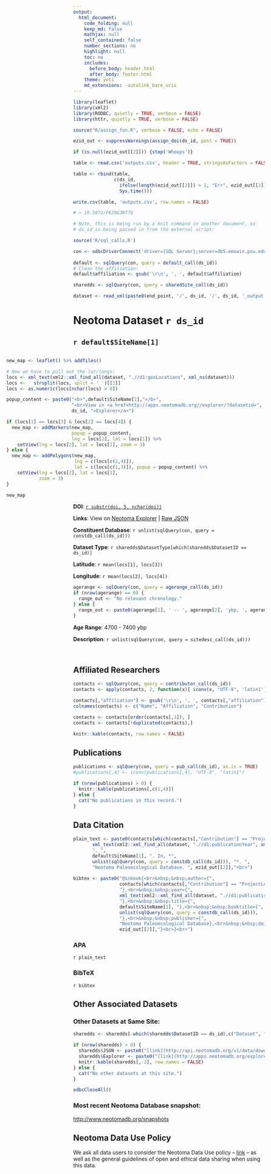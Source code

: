 ```yaml
---
output:
  html_document:
    code_folding: null
    keep_md: false
    mathjax: null
    self_contained: false
    number_sections: no
    highlight: null
    toc: no
    includes:
      before_body: header.html
      after_body: footer.html
    theme: yeti
    md_extensions: -autolink_bare_uris
---
```



```r

library(leaflet)
library(xml2)
library(RODBC, quietly = TRUE, verbose = FALSE)
library(httr, quietly = TRUE, verbose = FALSE)

source("R/assign_fun.R", verbose = FALSE, echo = FALSE)

ezid_out <- suppressWarnings(assign_doi(ds_id, post = TRUE))

if (is.null(ezid_out[[2]])) {stop('Whoops')}

table <- read.csv('outputs.csv', header = TRUE, stringsAsFactors = FALSE)

table <- rbind(table, 
               c(ds_id, 
                 ifelse(length(ezid_out[[2]]) > 1, "Err", ezid_out[[2]]),
                 Sys.time()))

write.csv(table, 'outputs.csv', row.names = FALSE)

# > 10.5072/FK20G3NT7Q

# Note, this is being run by a knit command in another document, so 
# ds_id is being passed in from the external script:

source('R/sql_calls.R')

con <- odbcDriverConnect('driver={SQL Server};server=db5.emswin.psu.edu\\MSSQLSERVER_2012;database=Neotoma;trusted_connection=true')
  
default <- sqlQuery(con, query = default_call(ds_id))
# Clean the affiliation:
default$affiliation <- gsub('\r\n', ', ', default$affiliation)

sharedds <- sqlQuery(con, query = sharedSite_call(ds_id))

dataset <- read_xml(paste0(end_point, '/', ds_id, '/', ds_id, '_output.xml'))

```

<title>`r default$SiteName[1]` - Neotoma Dataset `r ds_id`</title>

# Neotoma Dataset `r ds_id`

## `r default$SiteName[1]`

<div style="float: right;">
```r

new_map <- leaflet() %>% addTiles()

# Now we have to pull out the lat/longs:
locs <- xml_text(xml2::xml_find_all(dataset, ".//d1:geoLocations", xml_ns(dataset)))
locs <-   strsplit(locs, split = ' ')[[1]]
locs <- as.numeric(locs[nchar(locs) > 0])

popup_content <- paste0("<b>",default$SiteName[1],"</b>",
                        "<br>View in <a href=http://apps.neotomadb.org//explorer/?datasetid=", 
                        ds_id, ">Explorer</a>")

if (locs[1] == locs[3] & locs[2] == locs[4]) {
  new_map <- addMarkers(new_map, 
                        popup = popup_content, 
                        lng = locs[2], lat = locs[1]) %>% 
    setView(lng = locs[2], lat = locs[1], zoom = 3)
} else {
  new_map <- addPolygons(new_map, 
                         lng = c(locs[c(2,4)]), 
                         lat = c(locs[c(1,3)]), popup = popup_content) %>%
    setView(lng = locs[2], lat = locs[1], 
            zoom = 3)
}

new_map
```
</div>

```r
doi <- ezid_out[[2]]
  #xml_text(xml_find_all(dataset, ".//d1:identifier", xml_ns(dataset)))
```

**DOI**: [`r substr(doi, 5, nchar(doi))`](`r paste0("http://dx.doi.org/", substr(doi, 5, nchar(doi)))`)

**Links**: View on [Neotoma Explorer](http://apps.neotomadb.org/explorer/?datasetid=`r ds_id`) | [Raw JSON](http://api.neotomadb.org/v1/data/downloads/`r ds_id`)

**Constituent Database**: `r unlist(sqlQuery(con, query = constdb_call(ds_id)))`

**Dataset Type**: `r sharedds$DatasetType[which(sharedds$DatasetID == ds_id)]`

**Latitude**: `r mean(locs[1], locs[3])`

**Longitude**: `r mean(locs[2], locs[4])`

```r
agerange <- sqlQuery(con, query = agerange_call(ds_id))
if (nrow(agerange) == 0) {
  range_out <- "No relevant chronology."
} else {
  range_out <- paste0(agerange[1], ' -- ', agerange[2], 'ybp, ', agerange[3])
}
```

**Age Range**: 4700 - 7400 ybp

**Description**: `r unlist(sqlQuery(con, query = sitedesc_call(ds_id)))`

<br>

## Affiliated Researchers

```r

contacts <- sqlQuery(con, query = contributor_call(ds_id))
contacts <- apply(contacts, 2, function(x){ iconv(x, "UTF-8", 'latin1')})

contacts[,"affiliation"] <- gsub('\r\n', ', ', contacts[,"affiliation"])
colnames(contacts) <- c("Name", "Affiliation", "Contribution")

contacts <- contacts[order(contacts[,1]), ]
contacts <- contacts[!duplicated(contacts),]

knitr::kable(contacts, row.names = FALSE)

```


## Publications

```r
publications <- sqlQuery(con, query = pub_call(ds_id), as.is = TRUE)
#publications[,4] <- iconv(publications[,4], "UTF-8", "latin1")

if (nrow(publications) > 0) {
  knitr::kable(publications[,c(1,4)])
} else {
  cat("No publications in this record.")
}

```

## Data Citation

```r

plain_text <- paste0(contacts[which(contacts[,"Contribution"] == "ProjectLeader"),1], " ",
       xml_text(xml2::xml_find_all(dataset, ".//d1:publicationYear", xml_ns(dataset))),
       ". ",
       default$SiteName[1], ". In, *",
       unlist(sqlQuery(con, query = constdb_call(ds_id))), "*. ",
       "Neotoma Paleoecological Database. ", ezid_out[[2]],"<br>")
       
bibtex <- paste0("@inbook{<br>&nbsp;&nbsp;author={",
                 contacts[which(contacts[,"Contribution"] == "ProjectLeader"),1],
                 "},<br>&nbsp;&nbsp;year={",
                 xml_text(xml2::xml_find_all(dataset, ".//d1:publicationYear", xml_ns(dataset))),
                 "},<br>&nbsp;&nbsp;title={",
                 default$SiteName[1], "},<br>&nbsp;&nbsp;booktitle={",
                 unlist(sqlQuery(con, query = constdb_call(ds_id))), 
                 "},<br>&nbsp;&nbsp;publisher={",
                 "Neotoma Paleoecological Database},<br>&nbsp;&nbsp;doi={",
                 ezid_out[[2]],"}<br>}<br>")

```

### APA

`r plain_text`

### BibTeX

`r bibtex`

## Other Associated Datasets

### Other Datasets at Same Site:
```r

sharedds <- sharedds[-which(sharedds$DatasetID == ds_id),c("Dataset", "DatasetID")]

if (nrow(sharedds) > 0) {
  sharedds$JSON <- paste0("[link](http://api.neotomadb.org/v1/data/downloads/",sharedds[,2],")")
  sharedds$Explorer <- paste0("[link](http://apps.neotomadb.org/explorer/?datasetid=",sharedds[,2],")")
  knitr::kable(sharedds[,-2], row.names = FALSE)
} else {
  cat("No other datasets at this site.")
}

odbcCloseAll()
```

### Most recent Neotoma Database snapshot: 

[http://www.neotomadb.org/snapshots](http://www.neotomadb.org/snapshots)

## Neotoma Data Use Policy 

We ask all data users to consider the Neotoma Data Use policy -- [link](http://www.neotomadb.org/data/category/use) -- as well as the general guidelines of open and ethical data sharing when using this data.

<script type="application/ld+json">
  {
    "@context": "http://schema.org",
    "@type": "Dataset",
    "license": "https://creativecommons.org/licenses/by/4.0/deed.en_US",
    "author": {
      "@type":"Person",
      "name":`r contacts[which(contacts[,"Contribution"] == "ProjectLeader"),1]`
    },
    "includedInDataCatalog": {
      "@type": "DataCatalogue",
      "about": "Paleoecology",
      "publisher": {
        "@type": "Organization",
        "name": "Neotoma Paleoecological Database",
        "alternateName":"Neotoma",
        "description":"The Neotoma Paleoecology Database and Community is an online hub for data, research, education, and discussion about paleoenvironments.",
        "url": "http://neotomadb.org"
    },
      "funder": {
        "@type":"Organization",
        "name":"National Sciences Foundation",
        "alternateName": "NSF",
        "url": "http://nsf.gov"
      }
    },
    "about": "`r sharedds$DatasetType[which(sharedds$DatasetID == ds_id)]`",
    "distribution":{
      "@type":"DataDownload",
      "contentUrl":"`r paste0("http://api.neotomadb.org/v1/data/downloads/",sharedds[,2])`",
      "datePublished": "`r Sys.time()`",
      "inLanguage": "en"
    },
    "spatial": {
      "@type": "Place",
      "name": "`r default$SiteName[1]`",
      "geo": {
          "@type": "GeoCoordinates",
          "latitude": "`r mean(locs[1], locs[3])`",
          "longitude": "`r mean(locs[2], locs[4])`",
          "elevation": "`r `"
      }
    }
  }
}
</script>